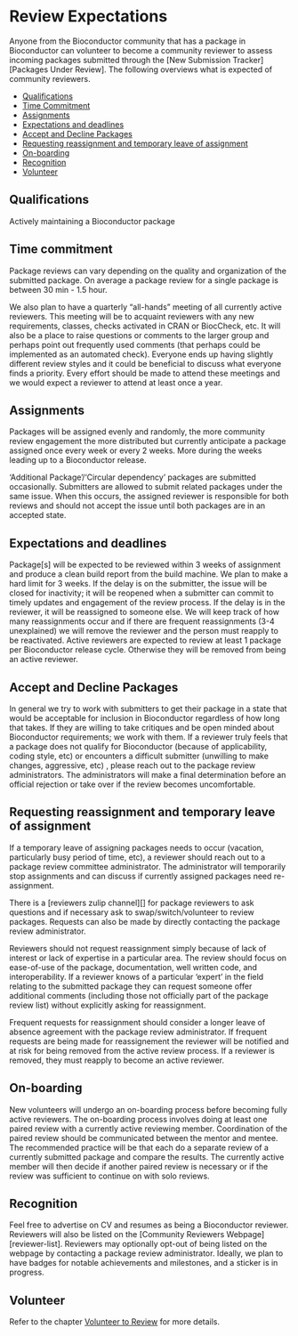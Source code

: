 # Review Expectations {#review-expectation}

Anyone from the Bioconductor community that has a package in Bioconductor can
volunteer to become a community reviewer to assess incoming packages submitted
through the [New Submission Tracker][Packages Under Review]. The following
overviews what is expected of community reviewers.

- [Qualifications](#review-qualifications)
- [Time Commitment](#review-time-commitment)
- [Assignments](#review-assignments)
- [Expectations and deadlines](#review-expectations-and-deadlines)
- [Accept and Decline Packages](#acceptdecline)
- [Requesting reassignment and temporary leave of assignment](#review-reassignment-and-temporary-leave)
- [On-boarding](#review-onboarding)
- [Recognition](#review-recognition)
- [Volunteer](#review-volunteer)

## Qualifications {.unnumbered #review-qualifications}

Actively maintaining a Bioconductor package 


## Time commitment {.unnumbered #review-time-commitment}

Package reviews can vary depending on the quality and organization of the
submitted package. On average a package review for a single package is between
30 min - 1.5 hour.

We also plan to have a quarterly “all-hands” meeting of all currently active
reviewers.  This meeting will be to acquaint reviewers with any new
requirements, classes, checks activated in CRAN or BiocCheck, etc. It will also
be a place to raise questions or comments to the larger group and perhaps point
out frequently used comments (that perhaps could be implemented as an automated
check).  Everyone ends up having slightly different review styles and it could
be beneficial to discuss what everyone finds a priority. Every effort should be
made to attend these meetings and we would expect a reviewer to attend at least
once a year.


## Assignments {.unnumbered #review-assignments}

Packages will be assigned evenly and randomly, the more community review
engagement the more distributed but currently anticipate a package assigned once
every week or every 2 weeks. More during the weeks leading up to a Bioconductor
release.

'Additional Package'/'Circular dependency' packages are submitted occasionally.
Submitters are allowed to submit related packages under the same issue. When
this occurs, the assigned reviewer is responsible for both reviews and should
not accept the issue until both packages are in an accepted state.


## Expectations and deadlines {.unnumbered #review-expectations-and-deadlines}

Package[s] will be expected to be reviewed within 3 weeks of assignment and
produce a clean build report from the build machine.  We plan to make a hard
limit for 3 weeks. If the delay is on the submitter, the issue will be closed
for inactivity; it will be reopened when a submitter can commit to timely
updates and engagement of the review process.  If the delay is in the reviewer,
it will be reassigned to someone else.  We will keep track of how many
reassignments occur and if there are frequent reassignments (3-4 unexplained) we
will remove the reviewer and the person must reapply to be
reactivated. Active reviewers are expected to review at least 1 package per
Bioconductor release cycle. Otherwise they will be removed from being an active
reviewer.

## Accept and Decline Packages {.unnumbered #acceptdecline}

In general we try to work with submitters to get their package in a
state that would be acceptable for inclusion in Bioconductor regardless of how
long that takes. If they are willing to take critiques and be open minded about
Bioconductor requirements; we work with them. If a reviewer truly feels that a
package does not qualify for Bioconductor (because of applicability, coding
style, etc) or encounters a difficult submitter (unwilling to make changes,
aggressive, etc) , please reach out to the package review administrators. The
administrators will make a final determination before an official rejection or
take over if the review becomes uncomfortable.  



## Requesting reassignment and temporary leave of assignment {.unnumbered #review-reassignment-and-temporary-leave}

If a temporary leave of assigning packages needs to occur (vacation,
particularly busy period of time, etc), a reviewer should reach out to a
package review committee administrator. The administrator will temporarily stop
assignments and can discuss if currently assigned packages need re-assignment.

There is a [reviewers zulip channel][] for package reviewers to ask questions and if necessary
ask to swap/switch/volunteer to review packages. Requests can also be made by
directly contacting the package review administrator.

Reviewers should not request reassignment simply because of lack of interest or
lack of expertise in a particular area. The review should focus on ease-of-use
of the package, documentation, well written code, and interoperability. If a
reviewer knows of a particular ‘expert’ in the field relating to the submitted
package they can request someone offer additional comments (including those not
officially part of the package review list) without explicitly asking for
reassignment.

Frequent requests for reassignment should consider a longer leave of absence
agreement with the package review administrator. If frequent requests are being
made for reassignement the reviewer will be notified and at risk for being
removed from the active review process. If a reviewer is removed, they must
reapply to become an active reviewer.

## On-boarding {.unnumbered #review-onboarding}

New volunteers will undergo an on-boarding process before becoming fully active
reviewers. The on-boarding process involves doing at least one paired review
with a currently active reviewing member. Coordination of the paired review
should be communicated between the mentor and mentee. The recommended practice
will be that each do a separate review of a currently submitted package and
compare the results. The currently active member will then decide if another
paired review is necessary or if the review was sufficient to continue on with
solo reviews.


## Recognition {.unnumbered #review-recognition}

Feel free to advertise on CV and resumes as being a Bioconductor reviewer.
Reviewers will also be listed on the [Community Reviewers Webpage][reviewer-list]. Reviewers
may optionally opt-out of being listed on the webpage by contacting a package
review administrator. Ideally, we plan to have badges for notable achievements
and milestones, and a sticker is in progress.


## Volunteer {.unnumbered #review-volunteer}

Refer to the chapter [Volunteer to Review](#review-volunteer-chapter) for more details.
